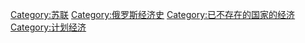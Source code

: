 {{Commonscat|Economy of the Soviet Union}}

[[Category:苏联|Category:苏联]]
[[Category:俄罗斯经济史|Category:俄罗斯经济史]]
[[Category:已不存在的国家的经济|Category:已不存在的国家的经济]]
[[Category:计划经济|Category:计划经济]]
